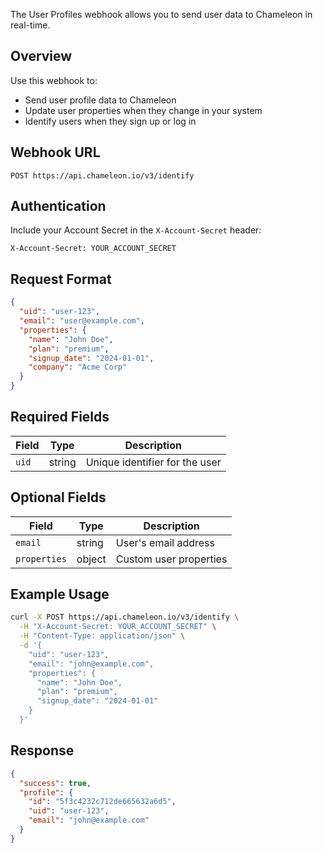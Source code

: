The User Profiles webhook allows you to send user data to Chameleon in real-time.

## Overview

Use this webhook to:
- Send user profile data to Chameleon
- Update user properties when they change in your system
- Identify users when they sign up or log in

## Webhook URL

```http
POST https://api.chameleon.io/v3/identify
```

## Authentication

Include your Account Secret in the `X-Account-Secret` header:

```http
X-Account-Secret: YOUR_ACCOUNT_SECRET
```

## Request Format

```json
{
  "uid": "user-123",
  "email": "user@example.com",
  "properties": {
    "name": "John Doe",
    "plan": "premium",
    "signup_date": "2024-01-01",
    "company": "Acme Corp"
  }
}
```

## Required Fields

| Field | Type | Description |
| ----- | ---- | ----------- |
| `uid` | string | Unique identifier for the user |

## Optional Fields

| Field | Type | Description |
| ----- | ---- | ----------- |
| `email` | string | User's email address |
| `properties` | object | Custom user properties |

## Example Usage

```bash
curl -X POST https://api.chameleon.io/v3/identify \
  -H "X-Account-Secret: YOUR_ACCOUNT_SECRET" \
  -H "Content-Type: application/json" \
  -d '{
    "uid": "user-123",
    "email": "john@example.com",
    "properties": {
      "name": "John Doe",
      "plan": "premium",
      "signup_date": "2024-01-01"
    }
  }'
```

## Response

```json
{
  "success": true,
  "profile": {
    "id": "5f3c4232c712de665632a6d5",
    "uid": "user-123",
    "email": "john@example.com"
  }
}
```